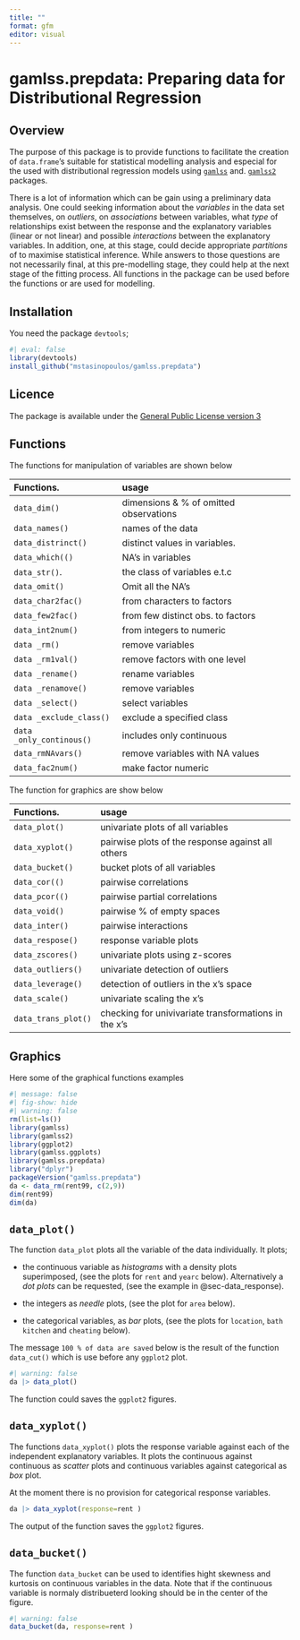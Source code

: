 ```yaml
---
title: ""
format: gfm
editor: visual
---
```


# gamlss.prepdata: Preparing data for Distributional Regression



## Overview

The purpose of this package is to provide functions to facilitate the creation of `data.frame`'s suitable for  statistical modelling analysis and especial for the used with distributional regression models using [`gamlss`](https://cran.r-project.org/package=gamlss) and. [`gamlss2`](https://github.com/gamlss-dev/gamlss2)  packages.

There is a lot of information which can be  gain using a preliminary data analysis. One could seeking information about the _variables_ in the data set themselves, on _outliers_, on _associations_  between variables, what  _type_ of relationships  exist between the response and the explanatory variables (linear or not linear) and  possible _interactions_ between the explanatory variables.  In addition, one, at this stage, could  decide  appropriate  _partitions_ of to maximise statistical inference. While answers to those questions are not necessarily final, at this pre-modelling stage, they could help at the next stage of the fitting  process. All functions in the package can be used before the functions  \texttt{gamlss()} or \texttt{gamlss2()} are used for modelling. 

## Installation

You need the package `devtools`;
```r
#| eval: false
library(devtools)
install_github("mstasinopoulos/gamlss.prepdata") 
```

## Licence

The package is available under the [General Public License version 3](https://www.gnu.org/licenses/gpl-3.0.html) 



## Functions

The functions for manipulation of variables are shown below

| Functions.   | usage                                    |
|:---------------|:---------------------------------------|
| `data_dim()`   | dimensions & % of omitted observations |
| `data_names()` | names of the data                      |
| `data_distrinct()`| distinct values in variables.       |
| `data_which(()` | NA's in variables                     |
| `data_str()`.  | the class of  variables e.t.c |
|  `data_omit()`  |  Omit all the NA's |
| `data_char2fac()`  | from characters to factors |
| `data_few2fac()`   | from few distinct obs. to factors |
| `data_int2num()`  | from integers to  numeric |
| `data _rm()`       | remove variables |
| `data _rm1val()`  | remove factors with one level |
| `data _rename()`  | rename variables |
| `data _renamove()`  | remove variables |
| `data _select()`  | select variables |
| `data _exclude_class()`  | exclude a specified class |
| `data _only_continous()`  | includes only continuous |
| `data_rmNAvars()`    | remove variables with NA values |
| `data_fac2num()`    | make factor numeric |

The function for graphics are show below

| Functions.   | usage                                    |
|:---------------|:---------------------------------------|
| `data_plot()`   | univariate plots of all variables |
| `data_xyplot()` | pairwise plots of the response against all others |                     |
| `data_bucket()` |  bucket plots of all variables |
| `data_cor(()` | pairwise correlations|
| `data_pcor(()` |pairwise partial correlations|
| `data_void()` | pairwise % of empty spaces |
| `data_inter()` | pairwise interactions |
| `data_respose()`  | response variable plots |
| `data_zscores()`  | univariate plots using z-scores |
| `data_outliers()`  | univariate detection of outliers |
| `data_leverage()`  | detection of outliers in the x's  space |
| `data_scale()`  | univariate scaling the x's |
| `data_trans_plot()`  | checking for univivariate transformations in the x's |


## Graphics



Here some of the  graphical functions examples

```r
#| message: false
#| fig-show: hide
#| warning: false
rm(list=ls())
library(gamlss)
library(gamlss2)
library(ggplot2)
library(gamlss.ggplots)
library(gamlss.prepdata)
library("dplyr") 
packageVersion("gamlss.prepdata")
da <- data_rm(rent99, c(2,9)) 
dim(rent99)
dim(da)
```

## `data_plot()` {#sec-data_plot}

The function `data_plot` plots all the variable of the data individually. It plots;

-   the continuous variable as *histograms* with a density plots superimposed, (see the plots for `rent` and `yearc` below). Alternatively a *dot plots* can be requested, (see the example in @sec-data_response).

-   the integers as *needle* plots, (see the plot for `area` below).

-   the categorical variables, as *bar* plots, (see the plots for `location`, `bath` `kitchen` and `cheating` below).

The message `100 % of data are saved` below is the result of the function `data_cut()` which is use before any `ggplot2` plot.

```r
#| warning: false
da |> data_plot()
```

The function could saves the `ggplot2` figures.


## `data_xyplot()` {#sec-data_xyplot}

The functions `data_xyplot()` plots the response variable against each of the independent explanatory variables. It plots the continuous against continuous as *scatter* plots and continuous variables against categorical as *box* plot.

::: callout-warning
At the moment there is no provision for categorical response variables.
:::

```r
da |> data_xyplot(response=rent )
```

The output of the function saves the `ggplot2` figures.

## `data_bucket()` {#sec-data_bucket}

The function `data_bucket` can be used to identifies hight skewness and kurtosis on continuous variables in the data. Note that if the continuous variable is normaly distribueterd looking should be in the center of the figure.

```r
#| warning: false
data_bucket(da, response=rent )
```
